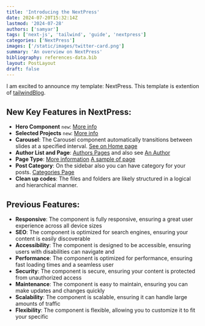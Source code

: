 ```yaml
---
title: 'Introducing the NextPress'
date: 2024-07-20T15:32:14Z
lastmod: '2024-07-28'
authors: ['samyar']
tags: ['next-js', 'tailwind', 'guide', 'nextpress']
categories: ['NextPress']
images: ['/static/images/twitter-card.png']
summary: 'An overview on NextPress'
bibliography: references-data.bib
layout: PostLayout
draft: false
---
```


I am excited to announce my template: NextPress. This template is extention of [tailwindBlog](https://github.com/timlrx/tailwind-nextjs-starter-blog).

## New Key Features in NextPress:

- **Hero Component** `new`: [More info](/blog/nextpress/hero_and_selected_projects)
- **Selected Projects** `new`: [More info](/blog/nextpress/hero_and_selected_projects)
- **Carousel**: The Carousel component automatically transitions between slides at a specified interval. [See on Home page](/)
- **Author List and Page**: [Authors Pages](/authors) and also see [An Author](/authors/default)
- **Page Type**: [More information](/blog/nextpress/statistic-pages) [A sample of page](/pages/about)
- **Post Category**: On the sidebar also you can have category for your posts. [Categories Page](/categories)
- **Clean up codes**: The files and folders are likely structured in a logical and hierarchical manner.

## Previous Features:

- **Responsive**: The component is fully responsive, ensuring a great user experience across all device sizes
- **SEO**: The component is optimized for search engines, ensuring your content is easily discoverable
- **Accessibility**: The component is designed to be accessible, ensuring users with disabilities can navigate and
- **Performance**: The component is optimized for performance, ensuring fast loading times and a seamless user
- **Security**: The component is secure, ensuring your content is protected from unauthorized access
- **Maintenance**: The component is easy to maintain, ensuring you can make updates and changes quickly
- **Scalability**: The component is scalable, ensuring it can handle large amounts of traffic
- **Flexibility**: The component is flexible, allowing you to customize it to fit your specific
